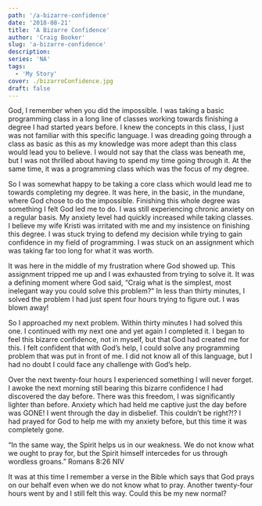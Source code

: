 ```yaml
---
path: '/a-bizarre-confidence'
date: '2018-08-21'
title: 'A Bizarre Confidence'
author: 'Craig Booker'
slug: 'a-bizarre-confidence'
description:
series: 'NA'
tags:
  - 'My Story'
cover: ./bizarreConfidence.jpg
draft: false
---
```


God, I remember when you did the impossible. I was taking a basic programming class in a long line of classes working towards finishing a degree I had started years before. I knew the concepts in this class, I just was not familiar with this specific language. I was dreading going through a class as basic as this as my knowledge was more adept than this class would lead you to believe. I would not say that the class was beneath me, but I was not thrilled about having to spend my time going through it. At the same time, it was a programming class which was the focus of my degree.

So I was somewhat happy to be taking a core class which would lead me to towards completing my degree. It was here, in the basic, in the mundane, where God chose to do the impossible. Finishing this whole degree was something I felt God led me to do. I was still experiencing chronic anxiety on a regular basis. My anxiety level had quickly increased while taking classes. I believe my wife Kristi was irritated with me and my insistence on finishing this degree. I was stuck trying to defend my decision while trying to gain confidence in my field of programming. I was stuck on an assignment which was taking far too long for what it was worth.

It was here in the middle of my frustration where God showed up. This assignment tripped me up and I was exhausted from trying to solve it. It was a defining moment where God said, “Craig what is the simplest, most inelegant way you could solve this problem?” In less than thirty minutes, I solved the problem I had just spent four hours trying to figure out. I was blown away!

So I approached my next problem. Within thirty minutes I had solved this one. I continued with my next one and yet again I completed it. I began to feel this bizarre confidence, not in myself, but that God had created me for this. I felt confident that with God’s help, I could solve any programming problem that was put in front of me. I did not know all of this language, but I had no doubt I could face any challenge with God’s help.

Over the next twenty-four hours I experienced something I will never forget. I awoke the next morning still bearing this bizarre confidence I had discovered the day before. There was this freedom, I was significantly lighter than before. Anxiety which had held me captive just the day before was GONE! I went through the day in disbelief. This couldn’t be right?!? I had prayed for God to help me with my anxiety before, but this time it was completely gone.

“In the same way, the Spirit helps us in our weakness. We do not know what we ought to pray for, but the Spirit himself intercedes for us through wordless groans.” ‭‭Romans‬ ‭8:26‬ ‭NIV‬‬

It was at this time I remember a verse in the Bible which says that God prays on our behalf even when we do not know what to pray. Another twenty-four hours went by and I still felt this way. Could this be my new normal?
